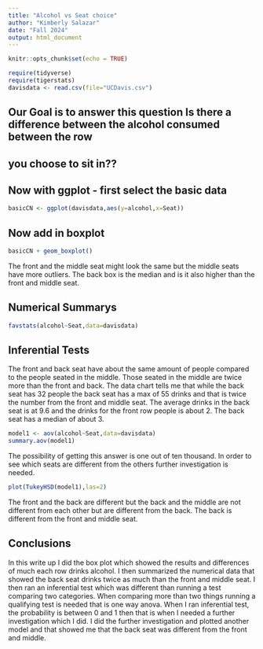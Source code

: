 ```yaml
---
title: "Alcohol vs Seat choice"
author: "Kimberly Salazar"
date: "Fall 2024"
output: html_document
---
```


```r
knitr::opts_chunk$set(echo = TRUE)
```

```r
require(tidyverse)
require(tigerstats)
davisdata <- read.csv(file="UCDavis.csv")
```
## Our Goal is to answer this question Is there a difference between the alcohol consumed between the row
## you choose to sit in??

## Now with ggplot - first select the basic data

```r
basicCN <- ggplot(davisdata,aes(y=alcohol,x=Seat))
```
## Now add in boxplot

```r
basicCN + geom_boxplot()
```

   The front and the middle seat might look the same but the middle seats have more outliers. The back box is the median and is it also higher than the front and middle seat.
  


## Numerical Summarys 
```r
favstats(alcohol~Seat,data=davisdata)
```
## Inferential Tests
 The front and back seat have about the same amount of people compared to the people seated in the middle. Those seated in the middle are twice more than the front and back. The data chart tells me that while the back seat has 32 people the back seat has a max of 55 drinks and that is twice the number from the front and middle seat. The average drinks in the back seat is at 9.6 and the drinks for the front row people is about 2. The back seat has a median of about 3.
 
```r
model1 <- aov(alcohol~Seat,data=davisdata)
summary.aov(model1)
```
The possibility of getting this answer is one out of ten thousand. In order to see which seats are different from the others further investigation is needed.
 
```r
plot(TukeyHSD(model1),las=2)
```

The front and the back are different but the back and the middle are not different from each other but are different from the back. The back is different from the front and middle seat. 

## Conclusions

In this write up I did the box plot which showed the results and differences of much each row drinks alcohol. I then summarized the numerical data that showed the back seat drinks twice as much than the front and middle seat. I then ran an inferential test which was different than running a test comparing two categories. When comparing more than two things running a qualifying test is needed that is one way anova. When I ran inferential test, the probability is between 0 and 1 then that is when I needed a further investigation which I did. I did the further investigation and plotted another model and that showed me that the back seat was different from the front and middle. 


